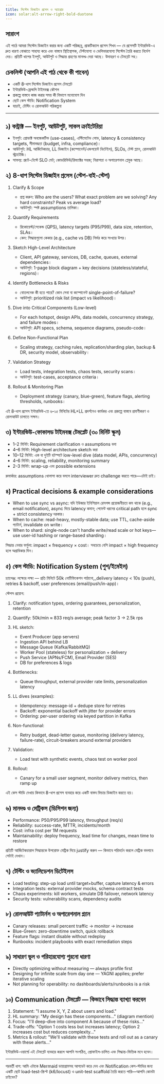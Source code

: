 ```yaml
---
title: সিস্টেম ডিজাইন প্রসেস ও অ্যাপ্রোচ
icon: solar:alt-arrow-right-bold-duotone
---
```


## সারাংশ

এই পাঠে আমরা সিস্টেম ডিজাইন করার জন্য একটি পরিচ্ছন্ন, প্রাকটিক্যাল প্রসেস শিখব — যে প্রসেসটি ইন্টারভিউ-এ দ্রুত ধারণা বোঝাতে সাহায্য করে এবং বাস্তবে স্থিতিস্থাপক, টেস্টযোগ্য ও ডেলিভারযোগ্য সিস্টেম তৈরি করতে নির্দেশ দেয়। প্রতিটি ধাপের ইনপুট, আউটপুট ও সিদ্ধান্ত গ্রহণের মানদণ্ড দেয়া আছে। উদাহরণ ও টেমপ্লেট সহ।

## চেকলিস্ট (আপনি এই পাঠ থেকে কী পাবেন)

- একটি 8-ধাপ সিস্টেম ডিজাইন প্রসেস টেমপ্লেট
- ইন্টারভিউ-ফ্রেন্ডলি টাইমবক্স কৌশল
- প্রকল্পে বাস্তবে কাজ করার সময় কী বিভাগে মনোযোগ দিন
- ছোট কেস স্টাডি: Notification System
- যাচাই, টেস্টিং ও রোলআউট পরিকল্পনা

---

## ১) কন্ট্রাক্ট — ইনপুট, আউটপুট, সাকস ক্রাইটেরিয়া

- ইনপুট: প্রোডাক্ট অবজেকটিভ (use-cases), এস্টিমেটেড লোড, latency & consistency targets, সীমাবদ্ধতা (budget, infra, compliance)।
- আউটপুট: HL আর্কিটেকচার, LL ডিজাইন (কম্পোনেন্ট/এন্ডপয়েন্ট ডিটেইল), SLOs, টেস্ট প্ল্যান, রোলআউট স্ট্র্যাটেজি।
- সাফল্য: প্র্যুট-টেস্টে SLO মেট; কোডরিভিউ/রিফ্যাক্টর সহজ; নিরাপত্তা ও অপারেশনাল প্লেবুক আছে।

## ২) 8-ধাপ সিস্টেম ডিজাইন প্রসেস (স্টেপ-বাই-স্টেপ)

1) Clarify & Scope
   - প্রশ্ন করুন: Who are the users? What exact problem are we solving? Any hard constraints? Peak vs average load?
   - আউটপুট: স্পষ্ট assumptions তালিকা।

2) Quantify Requirements
   - রিকোয়েস্ট/সেকেন্ড (QPS), latency targets (P95/P99), data size, retention, SLAs।
   - কেন: সিদ্ধান্তগুলো কেকার (e.g., cache vs DB) নির্ভর করে সংখ্যার উপর।

3) Sketch High-Level Architecture
   - Client, API gateway, services, DB, cache, queues, external dependencies।
   - আউটপুট: 1-page block diagram + key decisions (stateless/stateful, regions)।

4) Identify Bottlenecks & Risks
   - বোতলনেক কী হতে পারে? কোন সেবা বা কম্পোনেন্ট single-point-of-failure?
   - আউটপুট: prioritized risk list (impact vs likelihood)।

5) Dive into Critical Components (Low-level)
   - For each hotspot, design APIs, data models, concurrency strategy, and failure modes।
   - আউটপুট: API specs, schema, sequence diagrams, pseudo-code।

6) Define Non-Functional Plan
   - Scaling strategy, caching rules, replication/sharding plan, backup & DR, security model, observability।

7) Validation Strategy
   - Load tests, integration tests, chaos tests, security scans।
   - আউটপুট: test-cases, acceptance criteria।

8) Rollout & Monitoring Plan
   - Deployment strategy (canary, blue-green), feature flags, alerting thresholds, runbooks।

এই 8-ধাপ প্রসেস ইন্টারভিউ-তে ৬–১৫ মিনিটের HL+LL প্রদর্শনেও কার্যকর এবং প্রকল্পে বাস্তবে প্রমাণীকরণ ও রোলআউট চালাতে সক্ষম।

## ৩) ইন্টারভিউ-ফোকাসড টাইমবক্স টেমপ্লেট (৩০ মিনিট স্কুল)

- 1–2 মিনিট: Requirement clarification ও assumptions বলা
- 4–6 মিনিট: High-level architecture sketch করা
- 10–12 মিনিট: এক বা দুইটি হটস্পটে low-level dive (data model, APIs, concurrency)
- 4–6 মিনিট: scaling, reliability, monitoring summary
- 2–3 মিনিট: wrap-up এবং possible extensions

রুমার্কার: assumptions খোলাসা করে বললে interviewer দ্রুত challenge করতে পারে—এটাই চাই।

## ৪) Practical decisions & example considerations

- When to use sync vs async: যদি ইউজার ইনিশিয়াল রেসপন্স প্রয়োজনীয়তা কম থাকে (e.g., email notification), async দিয়ে latency কমান; পেমেন্ট ধরনের critical path হলে sync + strict consistency দরকার।
- When to cache: read-heavy, mostly-stable data; use TTL, cache-aside প্যাটার্ন, invalidate on write।
- When to shard: single-node can't handle write/read scale or hot keys—use user-id hashing or range-based sharding।

সিদ্ধান্ত নেবার ফর্মুলা: impact × frequency × cost। সবচেয়ে বেশি impact × high frequency হলে অগ্রাধিকার দিন।

## ৫) কেস স্টাডি: Notification System (পুশ/ইমেইল)

চ্যালেঞ্জ: লক্ষ্যের লক্ষ্য — প্রতি মিনিটে 50k নোটিফিকেশন পাঠানো,_delivery latency < 10s (push), retries & backoff, user preferences (email/push/in-app)।

স্টেপস প্রয়োগ:
1) Clarify: notification types, ordering guarantees, personalization, retention
2) Quantify: 50k/min ≈ 833 req/s average; peak factor 3 → 2.5k rps
3) HL sketch:
   - Event Producer (app servers)
   - Ingestion API behind LB
   - Message Queue (Kafka/RabbitMQ)
   - Worker Pool (stateless) for personalization + delivery
   - Push Service (APNs/FCM), Email Provider (SES)
   - DB for preferences & logs

4) Bottlenecks:
   - Queue throughput, external provider rate limits, personalization latency

5) LL dives (examples):
   - Idempotency: message-id + dedupe store for retries
   - Backoff: exponential backoff with jitter for provider errors
   - Ordering: per-user ordering via keyed partition in Kafka

6) Non-functional:
   - Retry budget, dead-letter queue, monitoring (delivery latency, failure-rate), circuit-breakers around external providers

7) Validation:
   - Load test with synthetic events, chaos test on worker pool

8) Rollout:
   - Canary for a small user segment, monitor delivery metrics, then ramp up

এই কেস স্টাডি দেখায় কিভাবে 8-ধাপ প্রসেস ব্যবহার করে একটি বাস্তব ফিচার ডিজাইন করতে হয়।

## ৬) মানদণ্ড ও মেট্রিকস (ডিসিশন জন্য)

- Performance: P50/P95/P99 latency, throughput (req/s)
- Reliability: success-rate, MTTR, incidents/month
- Cost: infra cost per 1M requests
- Maintainability: deploy frequency, lead time for changes, mean time to restore

প্রতিটি আর্কিটেকচারাল সিদ্ধান্তকে উপরোক্ত মেট্রিক দিয়ে justify করুন — কিভাবে পরিবর্তন করলে মেট্রিক বদলাবে সেটাই দেখান।

## ৭) টেস্টিং ও ভ্যালিডেশন ডিটেইলস

- Load testing: step-up load until target+buffer, capture latency & errors
- Integration tests: external provider mocks, schema contract tests
- Chaos experiments: kill workers, simulate DB failover, network latency
- Security tests: vulnerability scans, dependency audits

## ৮) রোলআউট প্যাটার্নস ও অপারেশনাল প্ল্যান

- Canary releases: small percent traffic → monitor → increase
- Blue-Green: zero-downtime switch, quick rollback
- Feature flags: instant disable without redeploy
- Runbooks: incident playbooks with exact remediation steps

## ৯) সাধারণ ভুল ও পরিহারযোগ্য পুরনো ধারণা

- Directly optimizing without measuring — always profile first
- Designing for infinite scale from day one — YAGNI applies; prefer iterative scaling
- Not planning for operability: no dashboards/alerts/runbooks is a risk

## ১০) Communication টেমপ্লেট — কিভাবে সিদ্ধান্ত ব্যাখ্যা করবেন

1) Statement: "I assume X, Y, Z about users and load."
2) HL summary: "My design has these components..." (diagram mention)
3) Focus: "I'll deep-dive into component A because of these risks..."
4) Trade-offs: "Option 1 costs less but increases latency; Option 2 increases cost but reduces complexity..."
5) Metrics & rollout: "We'll validate with these tests and roll out as a canary with these alerts..."

ইন্টারভিউ-ওয়ার্ল্ডে এই টেমপ্লেট ব্যবহার করলে আপনি সংগঠিত, প্রোফাইল-চালিত এবং সিদ্ধান্ত-ভিত্তিক মনে হবেন।

---

পরবর্তী ধাপ: আমি এটাকে Mermaid ডায়াগ্রামসহ আপডেট করে দেব এবং Notification কেস-স্টাডির জন্য একটি ছোট load-test-স্ক্রিপ্ট (k6/locust) ও unit-test scaffold তৈরি করতে পারি—আপনি কোনটা চাইবেন? 
